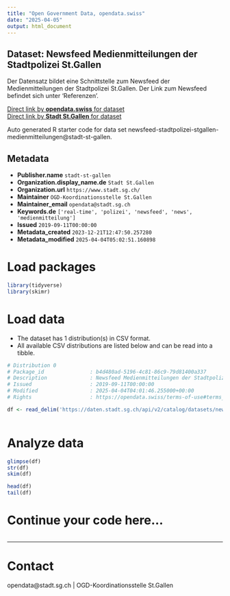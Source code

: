 ```yaml
---
title: "Open Government Data, opendata.swiss"
date: "2025-04-05"
output: html_document
---
```


## Dataset: Newsfeed Medienmitteilungen der Stadtpolizei St.Gallen

Der Datensatz bildet eine Schnittstelle zum Newsfeed der Medienmitteilungen der Stadtpolizei St.Gallen. Der Link zum Newsfeed befindet sich unter 'Referenzen'.

[Direct link by **opendata.swiss** for dataset](https://opendata.swiss/de/dataset/newsfeed-medienmitteilungen-der-stadtpolizei-st-gallen)<br>
[Direct link by **Stadt St.Gallen** for dataset](https://daten.stadt.sg.ch/explore/dataset/newsfeed-stadtpolizei-stgallen-medienmitteilungen/)

Auto generated R starter code for data set newsfeed-stadtpolizei-stgallen-medienmitteilungen@stadt-st-gallen.

## Metadata

- **Publisher.name** `stadt-st-gallen`
- **Organization.display_name.de** `Stadt St.Gallen`
- **Organization.url** `https://www.stadt.sg.ch/`
- **Maintainer** `OGD-Koordinationsstelle St.Gallen`
- **Maintainer_email** `opendata@stadt.sg.ch`
- **Keywords.de** `['real-time', 'polizei', 'newsfeed', 'news', 'medienmitteilung']`
- **Issued** `2019-09-11T00:00:00`
- **Metadata_created** `2023-12-21T12:47:50.257280`
- **Metadata_modified** `2025-04-04T05:02:51.160898`


# Load packages

```r

library(tidyverse)
library(skimr)

```

# Load data

-   The dataset has 1 distribution(s) in CSV format.
-   All available CSV distributions are listed below and can be read into a tibble.

```r

# Distribution 0
# Package_id               : b4d480ad-5196-4c81-86c9-79d81400a337
# Description              : Newsfeed Medienmitteilungen der Stadtpolizei St.Gallen (csv)
# Issued                   : 2019-09-11T00:00:00
# Modified                 : 2025-04-04T04:01:46.255000+00:00
# Rights                   : https://opendata.swiss/terms-of-use#terms_by

df <- read_delim('https://daten.stadt.sg.ch/api/v2/catalog/datasets/newsfeed-stadtpolizei-stgallen-medienmitteilungen/exports/csv?use_labels=true')



```

# Analyze data

```r

glimpse(df)
str(df)
skim(df)

head(df)
tail(df)

```

# Continue your code here...

```r

```

------------------------------------------------------------------------

# Contact

opendata@stadt.sg.ch | OGD-Koordinationsstelle St.Gallen
